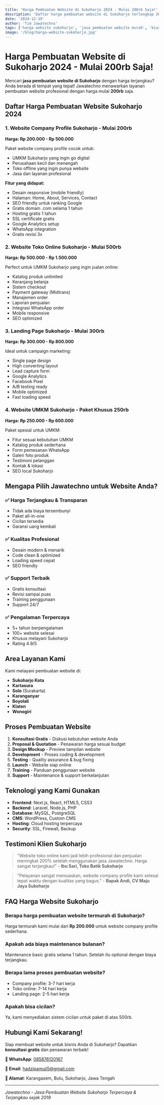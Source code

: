 ```yaml
---
title: 'Harga Pembuatan Website di Sukoharjo 2024 - Mulai 200rb Saja!'
description: 'Daftar harga pembuatan website di Sukoharjo terlengkap 2024. Mulai dari 200rb untuk company profile, toko online, landing page. Gratis konsultasi & revisi!'
date: '2024-12-19'
author: 'Tim Jawatechno'
tags: ['harga website sukoharjo', 'jasa pembuatan website murah', 'biaya website', 'sukoharjo']
image: '/blog/harga-website-sukoharjo.jpg'
---
```


# Harga Pembuatan Website di Sukoharjo 2024 - Mulai 200rb Saja!

Mencari **jasa pembuatan website di Sukoharjo** dengan harga terjangkau? Anda berada di tempat yang tepat! Jawatechno menawarkan layanan pembuatan website profesional dengan harga mulai **200rb** saja.

## Daftar Harga Pembuatan Website Sukoharjo 2024

### 1. Website Company Profile Sukoharjo - Mulai 200rb

**Harga: Rp 200.000 - Rp 500.000**

Paket website company profile cocok untuk:
- UMKM Sukoharjo yang ingin go digital
- Perusahaan kecil dan menengah
- Toko offline yang ingin punya website
- Jasa dan layanan profesional

**Fitur yang didapat:**
- Desain responsive (mobile friendly)
- Halaman: Home, About, Services, Contact
- SEO friendly untuk ranking Google
- Gratis domain .com selama 1 tahun
- Hosting gratis 1 tahun
- SSL certificate gratis
- Google Analytics setup
- WhatsApp integration
- Gratis revisi 3x

### 2. Website Toko Online Sukoharjo - Mulai 500rb

**Harga: Rp 500.000 - Rp 1.500.000**

Perfect untuk UMKM Sukoharjo yang ingin jualan online:
- Katalog produk unlimited
- Keranjang belanja
- Sistem checkout
- Payment gateway (Midtrans)
- Manajemen order
- Laporan penjualan
- Integrasi WhatsApp order
- Mobile responsive
- SEO optimized

### 3. Landing Page Sukoharjo - Mulai 300rb

**Harga: Rp 300.000 - Rp 800.000**

Ideal untuk campaign marketing:
- Single page design
- High converting layout
- Lead capture form
- Google Analytics
- Facebook Pixel
- A/B testing ready
- Mobile optimized
- Fast loading speed

### 4. Website UMKM Sukoharjo - Paket Khusus 250rb

**Harga: Rp 250.000 - Rp 600.000**

Paket spesial untuk UMKM:
- Fitur sesuai kebutuhan UMKM
- Katalog produk sederhana
- Form pemesanan WhatsApp
- Galeri foto produk
- Testimoni pelanggan
- Kontak & lokasi
- SEO local Sukoharjo

## Mengapa Pilih Jawatechno untuk Website Anda?

### ✅ Harga Terjangkau & Transparan
- Tidak ada biaya tersembunyi
- Paket all-in-one
- Cicilan tersedia
- Garansi uang kembali

### ✅ Kualitas Profesional
- Desain modern & menarik
- Code clean & optimized
- Loading speed cepat
- SEO friendly

### ✅ Support Terbaik
- Gratis konsultasi
- Revisi sampai puas
- Training penggunaan
- Support 24/7

### ✅ Pengalaman Terpercaya
- 5+ tahun berpengalaman
- 100+ website selesai
- Khusus melayani Sukoharjo
- Rating 4.9/5

## Area Layanan Kami

Kami melayani pembuatan website di:
- **Sukoharjo Kota**
- **Kartasura**
- **Solo** (Surakarta)
- **Karanganyar**
- **Boyolali**
- **Klaten**
- **Wonogiri**

## Proses Pembuatan Website

1. **Konsultasi Gratis** - Diskusi kebutuhan website Anda
2. **Proposal & Quotation** - Penawaran harga sesuai budget
3. **Design Mockup** - Preview tampilan website
4. **Development** - Proses coding & development
5. **Testing** - Quality assurance & bug fixing
6. **Launch** - Website siap online
7. **Training** - Panduan penggunaan website
8. **Support** - Maintenance & support berkelanjutan

## Teknologi yang Kami Gunakan

- **Frontend**: Next.js, React, HTML5, CSS3
- **Backend**: Laravel, Node.js, PHP
- **Database**: MySQL, PostgreSQL
- **CMS**: WordPress, Custom CMS
- **Hosting**: Cloud hosting terpercaya
- **Security**: SSL, Firewall, Backup

## Testimoni Klien Sukoharjo

> "Website toko online kami jadi lebih profesional dan penjualan meningkat 200% setelah menggunakan jasa Jawatechno. Harga sangat terjangkau!" - **Ibu Sari, Toko Batik Sukoharjo**

> "Pelayanan sangat memuaskan, website company profile kami selesai tepat waktu dengan kualitas yang bagus." - **Bapak Andi, CV Maju Jaya Sukoharjo**

## FAQ Harga Website Sukoharjo

### Berapa harga pembuatan website termurah di Sukoharjo?
Harga termurah kami mulai dari **Rp 200.000** untuk website company profile sederhana.

### Apakah ada biaya maintenance bulanan?
Maintenance basic gratis selama 1 tahun. Setelah itu optional dengan biaya terjangkau.

### Berapa lama proses pembuatan website?
- Company profile: 3-7 hari kerja
- Toko online: 7-14 hari kerja
- Landing page: 2-5 hari kerja

### Apakah bisa cicilan?
Ya, kami menyediakan sistem cicilan untuk paket di atas 500rb.

## Hubungi Kami Sekarang!

Siap membuat website untuk bisnis Anda di Sukoharjo? Dapatkan **konsultasi gratis** dan penawaran terbaik!

**📱 WhatsApp**: [085876120167](https://wa.me/6285876120167?text=Halo,%20saya%20tertarik%20dengan%20jasa%20pembuatan%20website%20di%20Sukoharjo)

**📧 Email**: hadzipamuji5@gmail.com

**📍 Alamat**: Karangasem, Bulu, Sukoharjo, Jawa Tengah

---

*Jawatechno - Jasa Pembuatan Website Sukoharjo Terpercaya & Terjangkau sejak 2019*